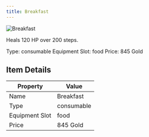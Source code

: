 ```yaml
---
title: Breakfast
---
```


<div className="flex items-start gap-6 mb-8">
  <div className="flex-shrink-0">
    <img src="/assets/resources/cooking/breakfast.png" alt="Breakfast" className="w-24 h-24 border rounded-lg" />
  </div>
  <div className="flex-1">
    <div className="space-y-2">
      <p className="text-lg text-muted-foreground">Heals 120 HP over 200 steps.</p>
      <div className="flex flex-wrap gap-4 text-sm">
        <span className="px-2 py-1 bg-green-100 dark:bg-green-900 rounded-md">
          Type: consumable
        </span>
        <span className="px-2 py-1 bg-purple-100 dark:bg-purple-900 rounded-md">
          Equipment Slot: food
        </span>
        <span className="px-2 py-1 bg-yellow-100 dark:bg-yellow-900 rounded-md">
          Price: 845 Gold
        </span>
      </div>
    </div>
  </div>
</div>

## Item Details
| Property | Value |
|----------|-------|
| Name | Breakfast |
| Type | consumable |
| Equipment Slot | food |
| Price | 845 Gold |

